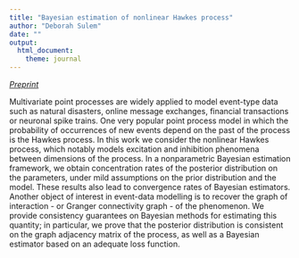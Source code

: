 ```yaml
---
title: "Bayesian estimation of nonlinear Hawkes process"
author: "Deborah Sulem"
date: ""
output: 
  html_document:
    theme: journal
---
```


[*Preprint*](https://arxiv.org/abs/2103.17164)

Multivariate point processes are widely applied to model event-type data such as natural disasters, online message exchanges, financial transactions or neuronal spike trains. One very popular point process model in which the probability of occurrences of new events depend on the past of the process is the Hawkes process. In this work we consider the nonlinear Hawkes process, which notably models excitation and inhibition phenomena between dimensions of the process. In a nonparametric Bayesian estimation framework, we obtain concentration rates of the posterior distribution on the parameters, under mild assumptions on the prior distribution and the model. These results also lead to convergence rates of Bayesian estimators. Another object of interest in event-data modelling is to recover the graph of interaction - or Granger connectivity graph - of the phenomenon. We provide consistency guarantees on Bayesian methods for estimating this quantity; in particular, we prove that the posterior distribution is consistent on the graph adjacency matrix of the process, as well as a Bayesian estimator based on an adequate loss function.